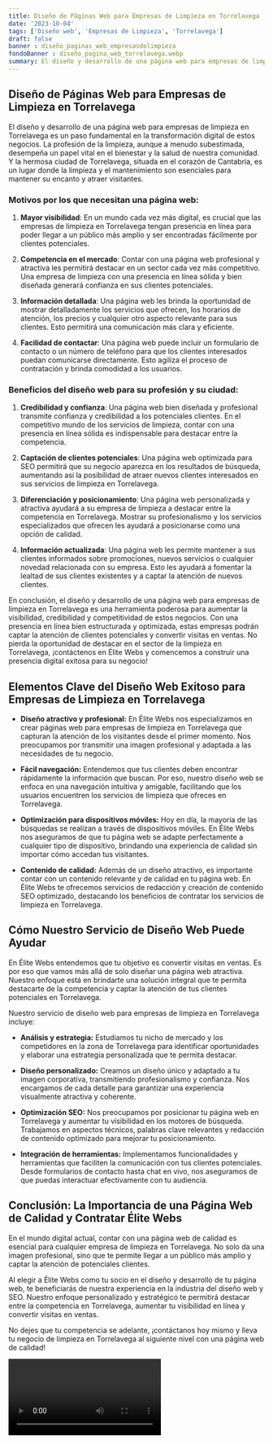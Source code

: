 ```yaml
---
title: Diseño de Páginas Web para Empresas de Limpieza en Torrelavega
date: '2023-10-04'
tags: ['Diseño web', 'Empresas de Limpieza', 'Torrelavega']
draft: false
banner : diseño_paginas_web_empresasdelimpieza
fondoBanner : diseño_pagina_web_torrelavega.webp
summary: El diseño y desarrollo de una página web para empresas de limpieza en Torrelavega es un paso fundamental en la transformación digital de estos negocios. La profesión de la limpieza, aunque a menudo subestimada, desempeña un papel vital en el bienestar y la salud de nuestra comunidad. Y la hermosa ciudad de Torrelavega, situada en el corazón de Cantabria, es un lugar donde la limpieza y el mantenimiento son esenciales para mantener su encanto y atraer visitantes.
---
```


## Diseño de Páginas Web para Empresas de Limpieza en Torrelavega

El diseño y desarrollo de una página web para empresas de limpieza en Torrelavega es un paso fundamental en la transformación digital de estos negocios. La profesión de la limpieza, aunque a menudo subestimada, desempeña un papel vital en el bienestar y la salud de nuestra comunidad. Y la hermosa ciudad de Torrelavega, situada en el corazón de Cantabria, es un lugar donde la limpieza y el mantenimiento son esenciales para mantener su encanto y atraer visitantes.

### Motivos por los que necesitan una página web:

1. **Mayor visibilidad**: En un mundo cada vez más digital, es crucial que las empresas de limpieza en Torrelavega tengan presencia en línea para poder llegar a un público más amplio y ser encontradas fácilmente por clientes potenciales.

2. **Competencia en el mercado**: Contar con una página web profesional y atractiva les permitirá destacar en un sector cada vez más competitivo. Una empresa de limpieza con una presencia en línea sólida y bien diseñada generará confianza en sus clientes potenciales.

3. **Información detallada**: Una página web les brinda la oportunidad de mostrar detalladamente los servicios que ofrecen, los horarios de atención, los precios y cualquier otro aspecto relevante para sus clientes. Esto permitirá una comunicación más clara y eficiente.

4. **Facilidad de contactar**: Una página web puede incluir un formulario de contacto o un número de teléfono para que los clientes interesados puedan comunicarse directamente. Esto agiliza el proceso de contratación y brinda comodidad a los usuarios.

### Beneficios del diseño web para su profesión y su ciudad:

1. **Credibilidad y confianza**: Una página web bien diseñada y profesional transmite confianza y credibilidad a los potenciales clientes. En el competitivo mundo de los servicios de limpieza, contar con una presencia en línea sólida es indispensable para destacar entre la competencia.

2. **Captación de clientes potenciales**: Una página web optimizada para SEO permitirá que su negocio aparezca en los resultados de búsqueda, aumentando así la posibilidad de atraer nuevos clientes interesados en sus servicios de limpieza en Torrelavega.

3. **Diferenciación y posicionamiento**: Una página web personalizada y atractiva ayudará a su empresa de limpieza a destacar entre la competencia en Torrelavega. Mostrar su profesionalismo y los servicios especializados que ofrecen les ayudará a posicionarse como una opción de calidad.

4. **Información actualizada**: Una página web les permite mantener a sus clientes informados sobre promociones, nuevos servicios o cualquier novedad relacionada con su empresa. Esto les ayudará a fomentar la lealtad de sus clientes existentes y a captar la atención de nuevos clientes.

En conclusión, el diseño y desarrollo de una página web para empresas de limpieza en Torrelavega es una herramienta poderosa para aumentar la visibilidad, credibilidad y competitividad de estos negocios. Con una presencia en línea bien estructurada y optimizada, estas empresas podrán captar la atención de clientes potenciales y convertir visitas en ventas. No pierda la oportunidad de destacar en el sector de la limpieza en Torrelavega, ¡contáctenos en Élite Webs y comencemos a construir una presencia digital exitosa para su negocio!

<GifSeo />

<Cta />

## Elementos Clave del Diseño Web Exitoso para Empresas de Limpieza en Torrelavega

- **Diseño atractivo y profesional:** En Élite Webs nos especializamos en crear páginas web para empresas de limpieza en Torrelavega que capturan la atención de los visitantes desde el primer momento. Nos preocupamos por transmitir una imagen profesional y adaptada a las necesidades de tu negocio.

- **Fácil navegación:** Entendemos que tus clientes deben encontrar rápidamente la información que buscan. Por eso, nuestro diseño web se enfoca en una navegación intuitiva y amigable, facilitando que los usuarios encuentren los servicios de limpieza que ofreces en Torrelavega.

- **Optimización para dispositivos móviles:** Hoy en día, la mayoría de las búsquedas se realizan a través de dispositivos móviles. En Élite Webs nos aseguramos de que tu página web se adapte perfectamente a cualquier tipo de dispositivo, brindando una experiencia de calidad sin importar cómo accedan tus visitantes.

- **Contenido de calidad:** Además de un diseño atractivo, es importante contar con un contenido relevante y de calidad en tu página web. En Élite Webs te ofrecemos servicios de redacción y creación de contenido SEO optimizado, destacando los beneficios de contratar los servicios de limpieza en Torrelavega.

## Cómo Nuestro Servicio de Diseño Web Puede Ayudar

En Élite Webs entendemos que tu objetivo es convertir visitas en ventas. Es por eso que vamos más allá de solo diseñar una página web atractiva. Nuestro enfoque está en brindarte una solución integral que te permita destacarte de la competencia y captar la atención de tus clientes potenciales en Torrelavega.

Nuestro servicio de diseño web para empresas de limpieza en Torrelavega incluye:

- **Análisis y estrategia:** Estudiamos tu nicho de mercado y los competidores en la zona de Torrelavega para identificar oportunidades y elaborar una estrategia personalizada que te permita destacar.

- **Diseño personalizado:** Creamos un diseño único y adaptado a tu imagen corporativa, transmitiendo profesionalismo y confianza. Nos encargamos de cada detalle para garantizar una experiencia visualmente atractiva y coherente.

- **Optimización SEO:** Nos preocupamos por posicionar tu página web en Torrelavega y aumentar tu visibilidad en los motores de búsqueda. Trabajamos en aspectos técnicos, palabras clave relevantes y redacción de contenido optimizado para mejorar tu posicionamiento.

- **Integración de herramientas:** Implementamos funcionalidades y herramientas que faciliten la comunicación con tus clientes potenciales. Desde formularios de contacto hasta chat en vivo, nos aseguramos de que puedas interactuar efectivamente con tu audiencia.

## Conclusión: La Importancia de una Página Web de Calidad y Contratar Élite Webs

En el mundo digital actual, contar con una página web de calidad es esencial para cualquier empresa de limpieza en Torrelavega. No solo da una imagen profesional, sino que te permite llegar a un público más amplio y captar la atención de potenciales clientes.

Al elegir a Élite Webs como tu socio en el diseño y desarrollo de tu página web, te beneficiarás de nuestra experiencia en la industria del diseño web y SEO. Nuestro enfoque personalizado y estratégico te permitirá destacar entre la competencia en Torrelavega, aumentar tu visibilidad en línea y convertir visitas en ventas.

No dejes que tu competencia se adelante, ¡contáctanos hoy mismo y lleva tu negocio de limpieza en Torrelavega al siguiente nivel con una página web de calidad!

<Video />

<CtaBot job='Empresas de Limpieza' city='Torrelavega'/>

<Gmaps query='Torrelavega+españa+maps' />